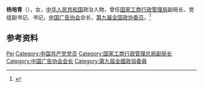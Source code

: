 '''杨培青'''（{{bd|？|}}），女，[[中华人民共和国|中华人民共和国]]政治人物，曾任[[国家工商行政管理局|国家工商行政管理局]]副局长、党组副书记、书记，[[中国广告协会|中国广告协会]]会长，[[第九届全国政协委员|第九届全国政协委员]]。<ref>{{Cite book|title=中华人民共和国职官志|author=何虎生, 李耀东, 向常福主编|publisher=中国社会出版社|year=2003|isbn=9787800883934|location=北京|pages=}}</ref>

== 参考资料 ==
{{reflist}}

{{中国人物小作品}}

{{Authority control}}
{{DEFAULTSORT:Yang杨}}
[[Category:杨姓|Pei]]
[[Category:中国共产党党员|Category:中国共产党党员]]
[[Category:国家工商行政管理总局副局长|Category:国家工商行政管理总局副局长]]
[[Category:中国广告协会会长|Category:中国广告协会会长]]
[[Category:第九屆全國政協委員|Category:第九屆全國政協委員]]